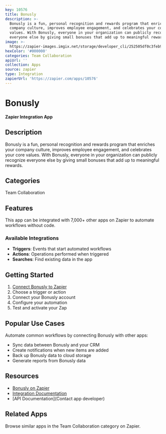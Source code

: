 ```yaml
---
key: 10576
title: Bonusly
description: >-
  Bonusly is a fun, personal recognition and rewards program that enriches your
  company culture, improves employee engagement, and celebrates your core
  values. With Bonusly, everyone in your organization can publicly recognize
  everyone else by giving small bonuses that add up to meaningful rewards.
image: >-
  https://zapier-images.imgix.net/storage/developer_cli/252505df0c3feb9948625334a9ce14f2.png?auto=format%2Ccompress&ixlib=python-3.0.0&q=50
hexColor: '#000000'
categories: Team Collaboration
apiUrl: ''
collection: Apps
source: zapier
type: Integration
zapierUrl: 'https://zapier.com/apps/10576'
---
```

# Bonusly

**Zapier Integration App**

## Description

Bonusly is a fun, personal recognition and rewards program that enriches your company culture, improves employee engagement, and celebrates your core values. With Bonusly, everyone in your organization can publicly recognize everyone else by giving small bonuses that add up to meaningful rewards.

## Categories

Team Collaboration

## Features

This app can be integrated with 7,000+ other apps on Zapier to automate workflows without code.

### Available Integrations

- **Triggers**: Events that start automated workflows
- **Actions**: Operations performed when triggered
- **Searches**: Find existing data in the app

## Getting Started

1. [Connect Bonusly to Zapier](https://zapier.com/apps/10576)
2. Choose a trigger or action
3. Connect your Bonusly account
4. Configure your automation
5. Test and activate your Zap

## Popular Use Cases

Automate common workflows by connecting Bonusly with other apps:

- Sync data between Bonusly and your CRM
- Create notifications when new items are added
- Back up Bonusly data to cloud storage
- Generate reports from Bonusly data

## Resources

- [Bonusly on Zapier](https://zapier.com/apps/10576)
- [Integration Documentation](https://zapier.com/apps/10576/integrations)
- [API Documentation](Contact app developer)

## Related Apps

Browse similar apps in the Team Collaboration category on Zapier.
